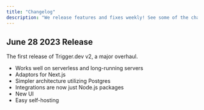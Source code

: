 ```yaml
---
title: "Changelog"
description: "We release features and fixes weekly! See some of the changes we have made."
---
```


## June 28 2023 Release

The first release of Trigger.dev v2, a major overhaul.

- Works well on serverless and long-running servers
- Adaptors for Next.js
- Simpler architecture utilizing Postgres
- Integrations are now just Node.js packages
- New UI
- Easy self-hosting
